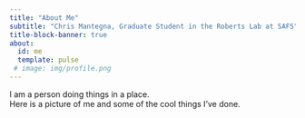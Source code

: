 ```yaml
---
title: "About Me"
subtitle: "Chris Mantegna, Graduate Student in the Roberts Lab at SAFS"
title-block-banner: true
about:
  id: me
  template: pulse
 # image: img/profile.png
---
```


I am a person doing things in a place.  
Here is a picture of me and some of the cool things I've done.